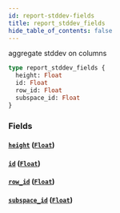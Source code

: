 ```yaml
---
id: report-stddev-fields
title: report_stddev_fields
hide_table_of_contents: false
---
```


aggregate stddev on columns

```graphql
type report_stddev_fields {
  height: Float
  id: Float
  row_id: Float
  subspace_id: Float
}
```

### Fields

#### [`height`](#) ([`Float`](/07-graphql/scalars/float))

#### [`id`](#) ([`Float`](/07-graphql/scalars/float))

#### [`row_id`](#) ([`Float`](/07-graphql/scalars/float))

#### [`subspace_id`](#) ([`Float`](/07-graphql/scalars/float))
